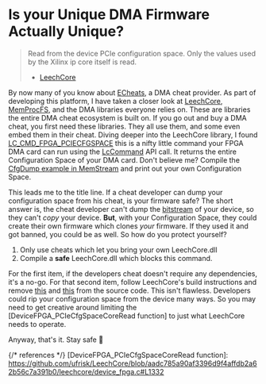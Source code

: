 # Is your Unique DMA Firmware Actually Unique?

> Read from the device PCIe configuration space.
> Only the values used by the Xilinx ip core itself is read.
>
> - [LeechCore](https://github.com/ufrisk/LeechCore/blob/aadc785a90af3396d9f4affdb2a62b56c7a391b0/leechcore/device_fpga.c#L1332C6-L1332C37)

By now many of you know about [ECheats](https://echeats.io), a DMA cheat provider.
As part of developing this platform,
I have taken a closer look at [LeechCore](https://github.com/ufrisk/LeechCore/tree/master),
[MemProcFS](https://github.com/ufrisk/MemProcFS), and the DMA libraries everyone relies on.
These are libraries the entire DMA cheat ecosystem is built on.
If you go out and buy a DMA cheat, you first need these libraries.
They all use them, and some even embed them in their cheat.
Diving deeper into the LeechCore library, I found [LC_CMD_FPGA_PCIECFGSPACE](https://github.com/ufrisk/LeechCore/blob/aadc785a90af3396d9f4affdb2a62b56c7a391b0/leechcore/leechcore.h#L423) this is a nifty little command your FPGA DMA card can run using the [LcCommand](https://github.com/ufrisk/LeechCore/blob/aadc785a90af3396d9f4affdb2a62b56c7a391b0/leechcore/leechcore.h#L365) API call.
It returns the entire Configuration Space of your DMA card.
Don't believe me? Compile the [CfgDump example in MemStream](https://github.com/KeganHollern/MemStream/tree/main/example/cfgdump) and print out your own Configuration Space.

This leads me to the title line.
If a cheat developer can dump your configuration space from his cheat, is your firmware safe? The short answer is, the cheat developer can't dump the [bitstream](http://lastweek.io/fpga/bitstream/) of your device, so they can't _copy_ your device.
**But**, with your Configuration Space, they could create their own firmware which clones _your_ firmware.
If they used it and got banned, you could be as well.
So how do you protect yourself?

1. Only use cheats which let you bring your own LeechCore.dll
2. Compile a **safe** LeechCore.dll which blocks this command.

For the first item, if the developers cheat doesn't require any dependencies, it's a no-go.
For that second item, follow LeechCore's build instructions and remove [this](https://github.com/ufrisk/LeechCore/blob/aadc785a90af3396d9f4affdb2a62b56c7a391b0/leechcore/device_fpga.c#L3436) and [this](https://github.com/ufrisk/LeechCore/blob/aadc785a90af3396d9f4affdb2a62b56c7a391b0/leechcore/device_fpga.c#L3286C14-L3286C38) from the source code.
This isn't flawless.
Developers could rip your configuration space from the device many ways.
So you may need to get creative around limiting the [DeviceFPGA_PCIeCfgSpaceCoreRead function] to just what LeechCore needs to operate.

Anyway, that's it.
Stay safe 🙂

{/* references */}
[DeviceFPGA_PCIeCfgSpaceCoreRead function]: https://github.com/ufrisk/LeechCore/blob/aadc785a90af3396d9f4affdb2a62b56c7a391b0/leechcore/device_fpga.c#L1332